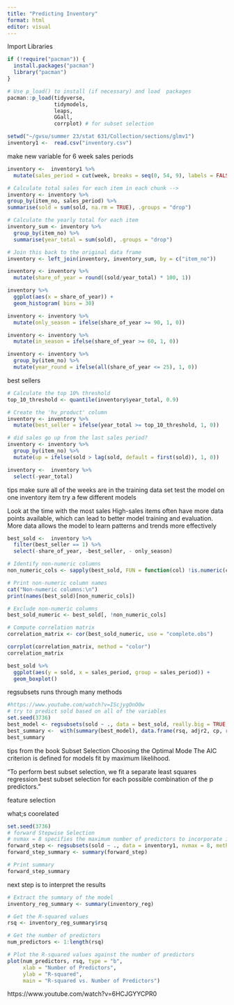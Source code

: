 ```yaml
---
title: "Predicting Inventory"
format: html
editor: visual
---
```


Import Libraries

```r
if (!require("pacman")) {
  install.packages("pacman")
  library("pacman")
}

# Use p_load() to install (if necessary) and load  packages
pacman::p_load(tidyverse,
               tidymodels,
               leaps,
               GGall,
               corrplot) # for subset selection
```

```r
setwd("~/gvsu/summer 23/stat 631/Collection/sections/glmv1")
inventory1 <-  read.csv("inventory.csv")
```

make new variable for 6 week sales periods

```r
inventory <-  inventory1 %>% 
  mutate(sales_period = cut(week, breaks = seq(0, 54, 9), labels = FALSE, include.lowest = TRUE))
```

```r
# Calculate total sales for each item in each chunk -->
inventory <- inventory %>%
group_by(item_no, sales_period) %>%
summarise(sold = sum(sold, na.rm = TRUE), .groups = "drop") 
```

```r
# Calculate the yearly total for each item
inventory_sum <- inventory %>%
  group_by(item_no) %>%
  summarise(year_total = sum(sold), .groups = "drop")

# Join this back to the original data frame
inventory <- left_join(inventory, inventory_sum, by = c("item_no"))

```

```r
inventory <- inventory %>% 
  mutate(share_of_year = round((sold/year_total) * 100, 1))

```

```r
inventory %>% 
  ggplot(aes(x = share_of_year)) +
  geom_histogram( bins = 30)
```

```r
inventory <- inventory %>% 
  mutate(only_season = ifelse(share_of_year >= 90, 1, 0))
```

```r
inventory <- inventory %>% 
  mutate(in_season = ifelse(share_of_year >= 60, 1, 0))

```

```r
inventory <- inventory %>%
  group_by(item_no) %>%
  mutate(year_round = ifelse(all(share_of_year <= 25), 1, 0))
```

best sellers

```r
# Calculate the top 10% threshold
top_10_threshold <- quantile(inventory$year_total, 0.9)

# Create the 'hv_product' column
inventory <- inventory %>% 
  mutate(best_seller = ifelse(year_total >= top_10_threshold, 1, 0))
```

```r
# did sales go up from the last sales period?
inventory <- inventory %>%
  group_by(item_no) %>%
  mutate(up = ifelse(sold > lag(sold, default = first(sold)), 1, 0))
```

```r
inventory <-  inventory %>% 
  select(-year_total)
```

tips make sure all of the weeks are in the training data set test the model on one inventory item try a few different models

Look at the time with the most sales High-sales items often have more data points available, which can lead to better model training and evaluation. More data allows the model to learn patterns and trends more effectively

```r
best_sold <-  inventory %>% 
  filter(best_seller == 1) %>% 
  select(-share_of_year, -best_seller, - only_season)
```

```r
# Identify non-numeric columns
non_numeric_cols <- sapply(best_sold, FUN = function(col) !is.numeric(col))

# Print non-numeric column names
cat("Non-numeric columns:\n")
print(names(best_sold)[non_numeric_cols])

# Exclude non-numeric columns
best_sold_numeric <- best_sold[, !non_numeric_cols]

# Compute correlation matrix
correlation_matrix <- cor(best_sold_numeric, use = "complete.obs")

corrplot(correlation_matrix, method = "color")
correlation_matrix
```

```r
best_sold %>%
  ggplot(aes(y = sold, x = sales_period, group = sales_period)) +
  geom_boxplot()


```

regsubsets runs through many methods

```r
#https://www.youtube.com/watch?v=IScjygOnO0w
# try to predict sold based on all of the variables
set.seed(3736)
best_model <- regsubsets(sold ~ ., data = best_sold, really.big = TRUE, nbest=5, nvmax = 5, method = "backward")
best_summary <-  with(summary(best_model), data.frame(rsq, adjr2, cp, rss, outmat))
best_summary

```

tips from the book Subset Selection Choosing the Optimal Mode The AIC criterion is defined for models fit by maximum likelihood.

"To perform best subset selection, we fit a separate least squares regression best subset selection for each possible combination of the p predictors."

feature selection

what;s coorelated

```r
set.seed(3736)
# forward Stepwise Selection
# nvmax = 8 specifies the maximum number of predictors to incorporate in the model.
forward_step <- regsubsets(sold ~ ., data = inventory1, nvmax = 8, method = "forward")
forward_step_summary <- summary(forward_step)

# Print summary
forward_step_summary

```

next step is to interpret the results

```r
# Extract the summary of the model
inventory_reg_summary <- summary(inventory_reg)

# Get the R-squared values
rsq <- inventory_reg_summary$rsq

# Get the number of predictors
num_predictors <- 1:length(rsq)

# Plot the R-squared values against the number of predictors
plot(num_predictors, rsq, type = "b",
     xlab = "Number of Predictors",
     ylab = "R-squared",
     main = "R-squared vs. Number of Predictors")

```

https://www.youtube.com/watch?v=6HCJGYYCPR0

